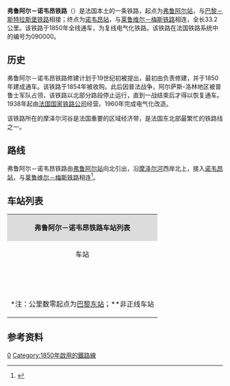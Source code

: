 {{Infobox rail system-route
|collapsed=no
|box_width=
|rail_name=弗鲁阿尔－诺韦昂铁路<br>{{lang|fr|Ligne de Frouard à Novéant}}
|banner_color=
|sec_banner_color=
|logo_filename=
|image_width=
|logo_bgcolor=
|logo_note=
|image =TER Lorraine Z 27787 L25 Pont-à-Mousson (2).JPG
|imagesize=
|caption=弗鲁阿尔－诺韦昂铁路（蓬塔穆松站）
|system_map=
|mapimage_width=
|map_bgcolor=
|locale={{FRA}}
|service_type=客货共用、地方铁路
|start=[[弗鲁阿尔站|弗鲁阿尔站]]、[[诺韦昂站|诺韦昂站]]
|begin_operation=
|end_operation=
|operation_note=
|system_length=
|length_in_operation=33.2km
|total_length=
|status=使用中
|line_title=线路
|lines=[[复线铁路|复线铁路]]
|stations=
|route_title=线路
|main_route=
|secondary_route=
|branch_route=
|standard=
|main_stations=[[弗鲁阿尔站|弗鲁阿尔站]]、[[蓬塔穆松站|蓬塔穆松站]]、[[诺韦昂站|诺韦昂站]]
|ridership=
|fleet_size=
|max_speed= 
|track_gauge=
|distance_between_mainlines=
|min_radius=
|max_grade=
|block_signal=
|electrified=25 kV – 50 Hz
|depot=
|operator={{法国交通数据|sncf}}
|franchise=
|hq=
|key_person=
|website=
|route_map=
}}
'''弗鲁阿尔－诺韦昂铁路'''（{{lang-fr|Ligne de Frouard à Novéant}}）是法国本土的一条铁路，起点为[[弗鲁阿尔站|弗鲁阿尔站]]，与[[巴黎－斯特拉斯堡铁路|巴黎－斯特拉斯堡铁路]]相接；终点为[[诺韦昂站|诺韦昂站]]，与[[莱鲁维尔－梅斯铁路|莱鲁维尔－梅斯铁路]]相连，全长33.2公里。该铁路于1850年全线通车，为复线电气化铁路。该铁路在法国铁路系统中的编号为090000。

==历史==

弗鲁阿尔－诺韦昂铁路修建计划于19世纪初被提出，最初由{{link-fr|巴黎-斯特拉斯堡铁路公司|Compagnie du chemin de fer de Paris à Strasbourg}}负责修建，并于1850年建成通车。该铁路于1854年被{{link-fr|法国东部铁路公司|Compagnie des chemins de fer de l'Est}}收购。此后因普法战争，阿尔萨斯-洛林地区被普鲁士军队占领，该铁路以北部分路段停止运行，直到一战结束后才得以恢复通车。1938年起由[[法国国家铁路公司|法国国家铁路公司]]经营。1960年完成电气化改造。

该铁路所在的摩泽尔河谷是法国重要的区域经济带，是法国东北部最繁忙的铁路线之一。
==路线==
弗鲁阿尔－诺韦昂铁路由[[弗鲁阿尔站|弗鲁阿尔站]]向北引出，沿[[摩泽尔河|摩泽尔河]]西岸北上，接入[[诺韦昂站|诺韦昂站]]，与[[莱鲁维尔－梅斯铁路|莱鲁维尔－梅斯铁路]]相连<ref name="geo">{{Cite web|url=https://www.geoportail.gouv.fr/carte|title=Carte|accessdate=2021-02-22|author=Géoportail|language=fr|publisher=Géoportail|archive-url=https://web.archive.org/web/20170129154129/https://www.geoportail.gouv.fr/carte/|archive-date=2017-01-29|dead-url=no}}</ref>。

==车站列表==
{| class="wikitable mw-collapsible " style="margin:1em auto 1em auto; font-size:smaller"
|colspan="5" align="center" style="background:#DCDCDC"|'''弗鲁阿尔－诺韦昂铁路车站列表'''
|-
!align="center" |车站
!align="center" |公里数*
!align="center" |交汇路线
!align="center" |本线停靠车种
!align="center" |可换乘交通
|-
|align="center"|{{Arret|Frouard|[[弗鲁阿尔站|弗鲁阿尔站]]}}
|344.266
|[[巴黎－斯特拉斯堡铁路|巴黎－斯特拉斯堡铁路]]<small>（[[斯特拉斯堡城站|斯特拉斯堡]]方向）</small>↑<br>[[巴黎－斯特拉斯堡铁路|巴黎－斯特拉斯堡铁路]]<small></small>（[[巴黎东站|巴黎]]方向）↘
|align="center"|{{法国交通数据|ter|ges}} 
|{{法国交通数据|car|54}}
|-
|align="center"|{{Arret|Pompey|[[蓬佩站|蓬佩站]]}}
|344.777
|
|align="center"|{{法国交通数据|ter|ges}} 
|{{法国交通数据|car|54}}
|-
|align="center"|{{Arret|Marbache|[[马尔巴什站|马尔巴什站]]}}
|348.753
|
|align="center"|{{法国交通数据|ter|ges}} 
|{{法国交通数据|car|54}}
|-
|align="center"|{{Arret|Belleville|[[美丽城站_(默尔特-摩泽尔省)|美丽城站 (默尔特-摩泽尔省)]]}}
|351.572
|
|align="center"|{{法国交通数据|ter|ges}} 
|{{法国交通数据|car|54}}
|-
|align="center"|{{Arret|Dieulouard|[[迪约卢阿尔站|迪约卢阿尔站]]}}
|355.400
|
|align="center"|{{法国交通数据|ter|ges}} 
|{{法国交通数据|car|54}}
|-
|align="center"|{{Arret|Pont-à-Mousson|[[蓬塔穆松站|蓬塔穆松站]]}}
|362.082
|
|align="center"|{{法国交通数据|ter|ges}} 
|{{法国交通数据|car|54}}
|-
|align="center" rowspan=3|{{Arret|Vandières|[[旺迪耶尔站|旺迪耶尔站]]}}
|368.117
|
|align="center"|{{法国交通数据|ter|ges}} 
|{{法国交通数据|car|54}}
|-
|368.242
|联络线，可前往[[法国高速铁路东线|法国高速铁路东线]]的巴黎方向↘
|
|
|-
|370.880
|联络线，可前往[[法国高速铁路东线|法国高速铁路东线]]的巴黎方向↗
|
|
|-
|align="center"|{{Arret|Pagny-sur-Moselle|[[摩泽尔河畔帕尼站|摩泽尔河畔帕尼站]]}}
|371.890
|[[隆吉永－摩泽尔河畔帕尼铁路|隆吉永－摩泽尔河畔帕尼铁路]]（<small>[[隆吉永站|隆吉永]]方向</small>）↘
|align="center"|{{法国交通数据|ter|ges}}
|{{法国交通数据|car|54}}
|-
|align="center" rowspan=2|{{Arret|Novéant|[[诺韦昂站|诺韦昂站]]}}
|376.503
|[[莱鲁维尔－梅斯铁路|莱鲁维尔－梅斯铁路]]<small>（[[莱鲁维尔站|莱鲁维尔]]/巴勒迪克方向）</small>↗
|
|
|-
|<nowiki>**</nowiki>
|[[莱鲁维尔－梅斯铁路|莱鲁维尔－梅斯铁路]]<small>（[[梅斯城站|梅斯]]方向）</small>↓
|align="center"|{{法国交通数据|ter|ges}}
|
|-
|colspan=5|<nowiki>*</nowiki>注：公里数零起点为[[巴黎东站|巴黎东站]]；<nowiki>**</nowiki>非正线车站
|}

==参考资料==
{{Reflist}}
[[Category:法國鐵路線|0]]
[[Category:1850年啟用的鐵路線|Category:1850年啟用的鐵路線]]